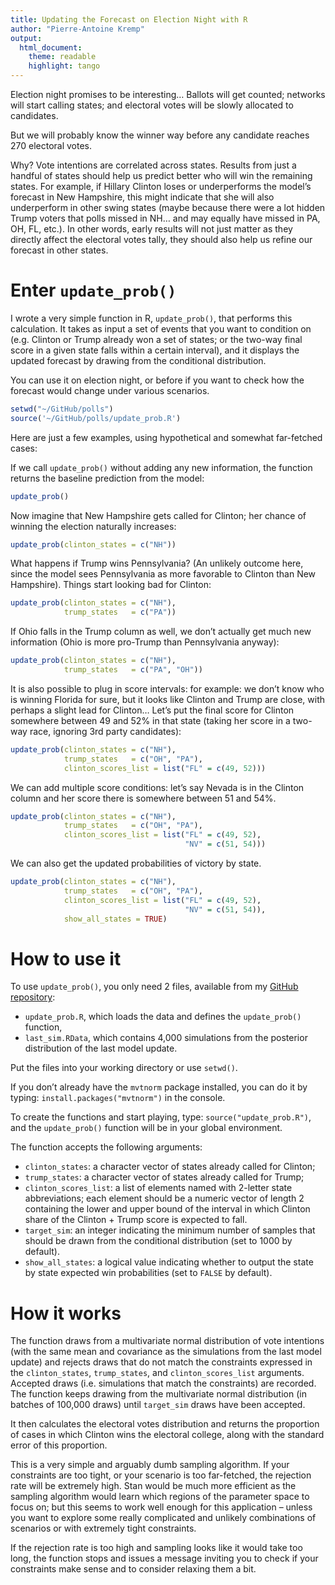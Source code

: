 ```yaml
---
title: Updating the Forecast on Election Night with R
author: "Pierre-Antoine Kremp"
output: 
  html_document:
    theme: readable
    highlight: tango
---
```



Election night promises to be interesting... Ballots will get counted; networks will start calling states; and electoral votes will be slowly allocated to candidates. 

But we will probably know the winner way before any candidate reaches 270 electoral votes. 

Why? Vote intentions are correlated across states. Results from just a handful of states should help us predict better who will win the remaining states. For example, if Hillary Clinton loses or underperforms the model's forecast in New Hampshire, this might indicate that she will also underperform in other swing states (maybe because there were a lot hidden Trump voters that polls missed in NH... and may equally have missed in PA, OH, FL, etc.). In other words, early results will not just matter as they directly affect the electoral votes tally, they should also help us refine our forecast in other states. 

# Enter `update_prob()`

I wrote a very simple function in R, `update_prob()`, that performs this calculation. It takes as input a set of events that you want to condition on (e.g. Clinton or Trump already won a set of states; or the two-way final score in a given state falls within a certain interval), and it displays the updated forecast by drawing from the conditional distribution. 

You can use it on election night, or before if you want to check how the forecast would change under various scenarios.

```r
setwd("~/GitHub/polls")
source('~/GitHub/polls/update_prob.R')
```

Here are just a few examples, using hypothetical and somewhat far-fetched cases: 

If we call `update_prob()` without adding any new information, the function returns the baseline prediction from the model:

```r
update_prob()
```

Now imagine that New Hampshire gets called for Clinton; her chance of winning the election naturally increases:

```r
update_prob(clinton_states = c("NH"))
```

What happens if Trump wins Pennsylvania? (An unlikely outcome here, since the model sees Pennsylvania as more favorable to Clinton than New Hampshire). Things start looking bad for Clinton:

```r
update_prob(clinton_states = c("NH"), 
            trump_states   = c("PA")) 
```

If Ohio falls in the Trump column as well, we don't actually get much new information (Ohio is more pro-Trump than Pennsylvania anyway):

```r
update_prob(clinton_states = c("NH"), 
            trump_states   = c("PA", "OH")) 
```

It is also possible to plug in score intervals: for example: we don't know who is winning Florida for sure, but it looks like Clinton and Trump are close, with perhaps a slight lead for Clinton... Let's put the final score for Clinton somewhere between 49 and 52% in that state (taking her score in a two-way race, ignoring 3rd party candidates):

```r
update_prob(clinton_states = c("NH"), 
            trump_states   = c("OH", "PA"), 
            clinton_scores_list = list("FL" = c(49, 52))) 
```

We can add multiple score conditions: let's say Nevada is in the Clinton column and her score there is somewhere between 51 and 54%.

```r
update_prob(clinton_states = c("NH"), 
            trump_states   = c("OH", "PA"), 
            clinton_scores_list = list("FL" = c(49, 52), 
                                       "NV" = c(51, 54))) 
```

We can also get the updated probabilities of victory by state.

```r
update_prob(clinton_states = c("NH"), 
            trump_states   = c("OH", "PA"), 
            clinton_scores_list = list("FL" = c(49, 52), 
                                       "NV" = c(51, 54)),
            show_all_states = TRUE) 
```


# How to use it

To use `update_prob()`, you only need 2 files, available from my [GitHub repository](http://github.com/pkremp/polls): 

* `update_prob.R`, which loads the data and defines the `update_prob()` function,
* `last_sim.RData`, which contains 4,000 simulations from the posterior distribution of the last model update.

Put the files into your working directory or use `setwd()`.

If you don't already have the `mvtnorm` package installed, you can do it by typing: `install.packages("mvtnorm")` in the console.

To create the functions and start playing, type: `source("update_prob.R")`, and the `update_prob()` function will be in your global environment.

The function accepts the following arguments:

* `clinton_states`: a character vector of states already called for Clinton;
* `trump_states`: a character vector of states already called for Trump;
* `clinton_scores_list`: a list of elements named with 2-letter state abbreviations; each element should be a numeric vector of length 2 containing the lower and upper bound of the interval in which Clinton share of the Clinton + Trump score is expected to fall. 
* `target_sim`: an integer indicating the minimum number of samples that should be drawn from the conditional distribution (set to 1000 by default).
* `show_all_states`: a logical value indicating whether to output the state by state expected win probabilities (set to `FALSE` by default).

# How it works

The function draws from a multivariate normal distribution of vote intentions (with the same mean and covariance as the simulations from the last model update) and rejects draws that do not match the constraints expressed in the `clinton_states`, `trump_states`, and `clinton_scores_list` arguments. Accepted draws (i.e. simulations that match the constraints) are recorded. The function keeps drawing from the multivariate normal distribution (in batches of 100,000 draws) until `target_sim` draws have been accepted.

It then calculates the electoral votes distribution and returns the proportion of cases in which Clinton wins the electoral college, along with the standard error of this proportion.

This is a very simple and arguably dumb sampling algorithm. If your constraints are too tight, or your scenario is too far-fetched, the rejection rate will be extremely high. Stan would be much more efficient as the sampling algorithm would learn which regions of the parameter space to focus on; but this seems to work well enough for this application -- unless you want to explore some really complicated and unlikely combinations of scenarios or with extremely tight constraints.

If the rejection rate is too high and sampling looks like it would take too long, the function stops and issues a message inviting you to check if your constraints make sense and to consider relaxing them a bit.